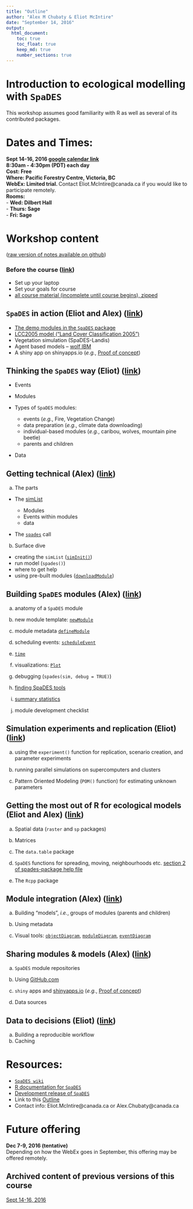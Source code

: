 ```yaml
---
title: "Outline"
author: "Alex M Chubaty & Eliot McIntire"
date: "September 14, 2016"
output:
  html_document: 
    toc: true
    toc_float: true
    keep_md: true
    number_sections: true
---
```


# Introduction to ecological modelling with `SpaDES`

This workshop assumes good familiarity with R as well as several of its contributed packages.

# Dates and Times:

**Sept 14-16, 2016 [google calendar link](https://calendar.google.com/calendar/event?action=TEMPLATE&tmeid=cnF1ZjBtcDdwbGVpczE5cDJncTQyaGp0MmcgZWxpb3RtY2ludGlyZUBt&tmsrc=eliotmcintire%40gmail.com) **    
**8:30am - 4:30pm (PDT) each day **  
**Cost: Free **  
**Where: Pacific Forestry Centre, Victoria, BC**  
**WebEx: Limited trial. **Contact Eliot.McIntire@canada.ca if you would like to participate remotely.   
**Rooms:  **   
  - **Wed: Dilbert Hall **   
  - **Thurs: Sage **   
  - **Fri: Sage **  
  
# Workshop content 

([raw version of notes available on github](https://github.com/PredictiveEcology/workshops/tree/master/SpaDES_intro))

### Before the course ([link](http://Rpubs.com/PredictiveEcology/Archives-Sept16-00-prerequisites))

  - Set up your laptop
  - Set your goals for course
  - [all course material (incomplete until course begins), zipped](https://github.com/PredictiveEcology/workshops/raw/master/SpaDES_intro.zip)

## `SpaDES` in action (Eliot and Alex) ([link](http://Rpubs.com/PredictiveEcology/Archives-Sept16-01-spades-in-action))

  - [The demo modules in the `SpaDES` package](https://github.com/PredictiveEcology/SpaDES/blob/master/inst/sampleModules/SpaDES_sampleModules/SpaDES_sampleModules.Rmd)
  - [LCC2005 model ("Land Cover Classification 2005")](http://htmlpreview.github.io/?https://github.com/PredictiveEcology/SpaDES-modules/blob/master/modules/LCC2005/LCC2005.html)
  - Vegetation simulation (SpaDES-Landis)
  - Agent based models – [wolf IBM](http://htmlpreview.github.io/?https://github.com/PredictiveEcology/SpaDES-modules/blob/master/modules/wolfAlps/wolfAlps.html)
  - A shiny app on shinyapps.io (*e.g.*, [Proof of concept](https://spades.shinyapps.io/ForestChange_ProofOfConcept/))
    
## Thinking the `SpaDES` way (Eliot) ([link](http://Rpubs.com/PredictiveEcology/Archives-Sept16-02-thinking-the-spades-way))
    
  - Events
    
  - Modules
    
  - Types of `SpaDES` modules:
    
    - events (*e.g.*, Fire, Vegetation Change)
    - data preparation (*e.g.*, climate data downloading)
    - individual-based modules (*e.g.*, caribou, wolves, mountain pine beetle)
    - parents and children
    
  - Data

##  Getting technical (Alex) ([link](http://Rpubs.com/PredictiveEcology/Archives-Sept16-03-getting-technical))
    
a. The parts
    
  - The [simList](http://www.rdocumentation.org/packages/SpaDES/versions/1.2.0/topics/.simList-class)
        
    - Modules
    - Events within modules
    - data
            
  - The [`spades`](http://www.rdocumentation.org/packages/SpaDES/versions/1.2.0/topics/spades) call

    
b. Surface dive
    
  - creating the `simList` ([`simInit()`](http://www.rdocumentation.org/packages/SpaDES/versions/1.2.0/topics/simInit))
  - run model (`spades()`)
  - where to get help
  - using pre-built modules ([`downloadModule`]((http://www.rdocumentation.org/packages/SpaDES/versions/1.2.0/topics/downloadModule)))
        

## Building `SpaDES` modules (Alex) ([link](http://Rpubs.com/PredictiveEcology/Archives-Sept16-04-modules))
    
a. anatomy of a `SpaDES` module
    
b. new module template: [`newModule`](http://www.rdocumentation.org/packages/SpaDES/versions/1.2.0/topics/newModule)
    
c. module metadata [`defineModule`](http://www.rdocumentation.org/packages/SpaDES/versions/1.2.0/topics/defineModule)
    
d. scheduling events: [`scheduleEvent`](http://www.rdocumentation.org/packages/SpaDES/versions/1.2.0/topics/scheduleEvent)
    
e. [`time`](http://www.rdocumentation.org/packages/SpaDES/versions/1.2.0/topics/time)
    
f. visualizations: [`Plot`](http://www.rdocumentation.org/packages/SpaDES/versions/1.2.0/topics/Plot)
    
g. debugging (`spades(sim, debug = TRUE)`)
    
h. [finding SpaDES tools](http://www.rdocumentation.org/packages/SpaDES/versions/1.2.0/topics/spades-package)
    
i. [summary statistics](https://github.com/PredictiveEcology/SpaDES/wiki/Summary-statistics-in-simulations)
    
j. module development checklist

## Simulation experiments and replication (Eliot) ([link](http://Rpubs.com/PredictiveEcology/Archives-Sept16-05-simulation-experiments-replication))
    
a. using the `experiment()` function for replication, scenario creation, and parameter experiments
    
b. running parallel simulations on supercomputers and clusters
    
c. Pattern Oriented Modeling (`POM()` function) for estimating unknown parameters

## Getting the most out of R for ecological models (Eliot and Alex) ([link](http://Rpubs.com/PredictiveEcology/Archives-Sept16-06-getting-most-out-of-r))

    
a. Spatial data (`raster` and `sp` packages)
    
b. Matrices
    
c. The `data.table` package
    
d. `SpaDES` functions for spreading, moving, neighbourhoods etc. [section 2 of spades-package help file](http://www.rdocumentation.org/packages/SpaDES/versions/1.2.0/topics/spades-package)
    
e. The `Rcpp` package
    
## Module integration (Alex) ([link](http://Rpubs.com/PredictiveEcology/Archives-Sept16-07-module-integration))
    
a. Building "models", *i.e.*, groups of modules (parents and children)
    
b. Using metadata
    
c. Visual tools: [`objectDiagram`](http://www.rdocumentation.org/packages/SpaDES/versions/1.2.0/topics/objectDiagram), [`moduleDiagram`](http://www.rdocumentation.org/packages/SpaDES/versions/1.2.0/topics/moduleDiagram), [`eventDiagram`](http://www.rdocumentation.org/packages/SpaDES/versions/1.2.0/topics/eventDiagram)

## Sharing modules & models (Alex) ([link](http://Rpubs.com/PredictiveEcology/Archives-Sept16-08-sharing-modules))
    
a. `SpaDES` module repositories
    
b. Using [GitHub.com](https://github.com)
    
c. `shiny` apps and [shinyapps.io](http://www.shinyapps.io/) (*e.g.*, [Proof of concept](https://spades.shinyapps.io/ForestChange_ProofOfConcept/))
    
d. Data sources

## Data to decisions (Eliot) ([link](http://Rpubs.com/PredictiveEcology/Archives-Sept16-09-workflow))

a. Building a reproducible workflow
b. Caching

# Resources:

- [`SpaDES wiki`](https://github.com/PredictiveEcology/SpaDES/wiki)
- [R documentation for `SpaDES`](http://www.rdocumentation.org/packages/SpaDES/versions/1.2.0)
- [Development release of `SpaDES`](https://github.com/PredictiveEcology/SpaDES/tree/development)
- Link to this [Outline](http://Rpubs.com/PredictiveEcology/Archives-Sept16-Outline)
- Contact info: Eliot.McIntire@canada.ca or Alex.Chubaty@canada.ca

# Future offering

**Dec 7-9, 2016 (tentative)**  
Depending on how the WebEx goes in September, this offering may be offered remotely.



## Archived content of previous versions of this course

[Sept 14-16, 2016](http://rpubs.com/PredictiveEcology/Archives-Sept16-Outline)